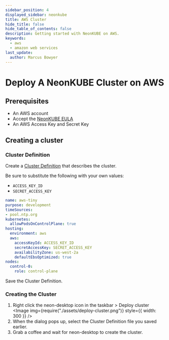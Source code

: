 ---
sidebar_position: 4
displayed_sidebar: neonkube
title: AWS Cluster
hide_title: false
hide_table_of_contents: false
description: Getting started with NeonKUBE on AWS.
keywords:
  - aws
  - amazon web services
last_update:
  author: Marcus Bowyer
---


# Deploy A NeonKUBE Cluster on AWS

## Prerequisites

- An AWS account
- Accept the [NeonKUBE EULA](https://aws.amazon.com/marketplace/server/procurement?productId=e42b4534-a895-49d0-8c2e-1cafd10df38e)
- An AWS Access Key and Secret Key

## Creating a cluster

### Cluster Definition

Create a
[Cluster Definition](https://api-docs.neonforge.com/neonkube/api/Neon.Kube.ClusterDef.ClusterDefinition.html)
that describes the cluster.

Be sure to substitute the following with your own values:

- `ACCESS_KEY_ID`
- `SECRET_ACCESS_KEY`

```yaml
name: aws-tiny
purpose: development
timeSources:
- pool.ntp.org
kubernetes:
  allowPodsOnControlPlane: true
hosting:
  environment: aws
  aws:
    accessKeyId: ACCESS_KEY_ID
    secretAccessKey: SECRET_ACCESS_KEY
    availabilityZone: us-west-2a
    defaultEbsOptimized: true
nodes:
  control-0:
    role: control-plane
```

Save the Cluster Definition.

### Creating the Cluster

1. Right click the neon-desktop icon in the taskbar > Deploy cluster
   <Image img={require("./assets/deploy-cluster.png")} style={{ width: 300 }} />
2. When the dialog pops up, select the Cluster Definition file you saved
   earlier.
3. Grab a coffee and wait for neon-desktop to create the cluster.
